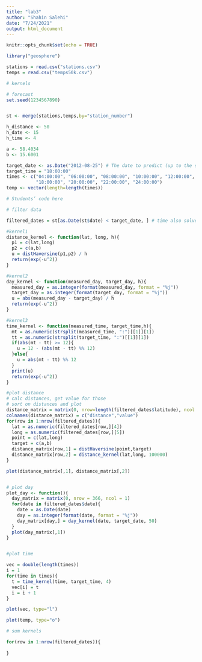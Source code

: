 ```yaml
---
title: "lab3"
author: "Shahin Salehi"
date: "7/24/2021"
output: html_document
---
```


```r
knitr::opts_chunk$set(echo = TRUE)
```



```r

library("geosphere")

stations = read.csv("stations.csv")
temps = read.csv("temps50k.csv")

# kernels

# forecast
set.seed(1234567890)


st <- merge(stations,temps,by="station_number")

h_distance <- 50
h_date <- 15
h_time <- 4

a <- 58.4034 
b <- 15.6001

target_date <- as.Date("2012-08-25") # The date to predict (up to the students)
target_time = "18:00:00"
times <- c("04:00:00", "06:00:00", "08:00:00", "10:00:00", "12:00:00", "14:00:00", "16:00:00",
           "18:00:00", "20:00:00", "22:00:00", "24:00:00")
temp <- vector(length=length(times))

# Students’ code here

# filter data 

filtered_dates = st[as.Date(st$date) < target_date, ] # time also solved since < and not <= 

#kernel1
distance_kernel <- function(lat, long, h){
  p1 = c(lat,long)
  p2 = c(a,b)
  u = distHaversine(p1,p2) / h
  return(exp(-u^2))
}

#kernel2
day_kernel <- function(measured_day, target_day, h){
  measured_day = as.integer(format(measured_day, format = "%j"))
  target_day = as.integer(format(target_day, format = "%j"))
  u = abs(measured_day - target_day) / h
  return(exp(-u^2))
}

#kernel3
time_kernel <- function(measured_time, target_time,h){
  mt = as.numeric(strsplit(measured_time, ":")[[1]][1])
  tt = as.numeric(strsplit(target_time, ":")[[1]][1])
  if(abs(mt - tt) >= 12){
    u = 12 - (abs(mt - tt) %% 12)
  }else{
    u = abs(mt - tt) %% 12
  }
  print(u)
  return(exp(-u^2))
}

#plot distance
# calc distances, get value for those 
# sort on distances and plot 
distance_matrix = matrix(0, nrow=length(filtered_dates$latitude), ncol = 2)
colnames(distance_matrix) = c("distance","value")
for(row in 1:nrow(filtered_dates)){
  lat = as.numeric(filtered_dates[row,][4])
  long = as.numeric(filtered_dates[row,][5])
  point = c(lat,long)
  target = c(a,b)
  distance_matrix[row,1] = distHaversine(point,target)
  distance_matrix[row,2] = distance_kernel(lat,long, 100000)
}

plot(distance_matrix[,1], distance_matrix[,2])


# plot day
plot_day <- function(){
  day_matrix = matrix(0, nrow = 366, ncol = 1)
  for(date in filtered_dates$date){
    date = as.Date(date)
    day = as.integer(format(date, format = "%j"))
    day_matrix[day,] = day_kernel(date, target_date, 50)
  }
  plot(day_matrix[,1])
}


#plot time 

vec = double(length(times))
i = 1
for(time in times){
  t = time_kernel(time, target_time, 4)
  vec[i] = t
  i = i + 1
}

plot(vec, type="l")

plot(temp, type="o")

# sum kernels

for(row in 1:nrow(filtered_dates)){
  
}

```



